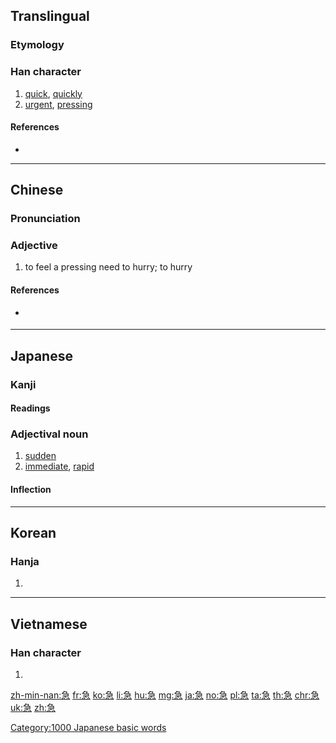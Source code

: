 ==Translingual==

===Etymology===
{{Han compound|及|心|c1=p|c2=s|t2=heart|ls=psc}}

===Han character===
{{Han char|rn=61|rad=心|as=05|sn=9|four=27337|canj=NMP,NSP|ids=⿱刍心}}

# [[quick]], [[quickly]]
# [[urgent]], [[pressing]]

====References====
* {{Han ref|kx=0381.210|dkj=10475|dj=0710.060|hdz=42281.080|uh=6025|ud=24613|bh=ABE6|bd=44006}}

----

==Chinese==
{{zh-forms}}

===Pronunciation===
{{zh-pron
|m=jí
|c=gap1
|mn=kip
|mc=y
|oc=y
|ma=zh-jí.ogg
|cat=a,adv
}}

===Adjective===
{{zh-adj}}

# to feel a pressing need to hurry; to hurry

====References====
* {{qualifier|Min Nan}} {{thcwd|4916}}

----

==Japanese==

===Kanji===
{{ja-kanji|grade=3|rs=心05}}

====Readings====
{{ja-readings
|goon=[[こう]] (kō)
|kanon=[[きゅう]] (kyū)
|kun=[[いそぐ|いそ-ぐ]] (isogu), [[いそぎ]] (isogi), [[いそがしい|いそ-がしい, いそが-しい]] (isogashii), [[いそめく|いそ-めく]] (isomeku), [[せく|せ-く]] (seku), [[せき]] (seki)
}}

===Adjectival noun===
{{ja-adj|きゅう|infl=na}}

# [[sudden]]
# [[immediate]], [[rapid]]

====Inflection====
{{ja-na|きゅう}}

[[Category:1000 Japanese basic words]]

----

==Korean==

===Hanja===
{{ko-hanja|hangeul=급|eumhun=|rv=geup|mr=kŭp|y=kup}}

# {{defn|lang=ko|sort=心05}}

----

==Vietnamese==

===Han character===
{{vi-hantu|[[cấp]], [[gấp]], [[kép]], [[kíp]], [[quắp]]|rs=心05}}

# {{defn|lang=vi|sort=心05}}

[[zh-min-nan:急]]
[[fr:急]]
[[ko:急]]
[[li:急]]
[[hu:急]]
[[mg:急]]
[[ja:急]]
[[no:急]]
[[pl:急]]
[[ta:急]]
[[th:急]]
[[chr:急]]
[[uk:急]]
[[zh:急]]